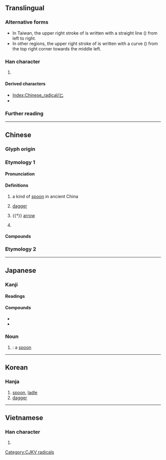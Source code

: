 {{also|ヒ|ビ|ピ|七|𠤎}}
{{character info/new}}
==Translingual==
{{stroke order|type=animate}}

===Alternative forms===
* In Taiwan, the upper right stroke of {{lang|mul|sc=Hant|匕}} is written with a straight line ({{l|mul|一}}) from left to right.
* In other regions, the upper right stroke of {{lang|mul|sc=Hans|匕}} is written with a curve ({{l|mul|丿}}) from the top right corner towards the middle left.

===Han character===
{{Han char|rn=21|rad=匕|as=00|sn=2|four=22710|canj=UH|ids=⿺乚丿(GJKH),⿺乚一(T)}}

# {{mul-kangxi radical-def}}

====Derived characters====
* [[Index:Chinese_radical/匕]]
* {{l|mul|[[𡚧]], [[㠲]], [[𢖬]], [[𦘪]], [[朼]], [[𭭽]], [[𤆇]], [[牝]], [[䂗]], [[𥘇]], [[𥝓]], [[𭭾]], [[𫊤]], [[𧢶]], [[䚰]], [[𧺊]], [[䣥]], [[𨤽]], [[𮩲]], [[𩵏]], [[𪋼]], [[齔]]([[𮮾]]/[[龀]]), [[它]], [[皀]], [[壱]], [[匂]], [[尼]], [[旨]]}} <!-- Characters not found in [[Index:Chinese_radical/匕]] -->

===Further reading===
{{kangxi-ws|匕部/匕部}}
{{Han ref|kx=0152.180|dkj=02570|dj=0342.020|hdz=10261.150|uh=5315}}

----

==Chinese==
{{zh-forms}}
{{zh-wp}}

===Glyph origin===
{{Han etym}}

===Etymology 1===

====Pronunciation====
{{zh-pron
|m=bǐ
|c=bei2,bei6
|h=pfs=pí
|mn=pí
|mn-t=bi3
|w=
|mc=y
|oc=y
|cat=n
}}

====Definitions====
{{zh-hanzi}}

# {{lb|zh|historical}} a kind of [[spoon]] in ancient China
# {{lb|zh|literary}} [[dagger]]
# {{†}} [[arrow]]
# {{zh-hg}} {{zh-original|比|to [[compare]]; to [[contrast]]}}

====Compounds====
{{zh-der|匕首|匕鬯不驚|圖窮匕見|匕鬯|圖窮匕現|匕箸}}

===Etymology 2===
{{zh-see|牝|hv|[[female]] (birds or beasts)}}

----

==Japanese==

===Kanji===
{{ja-kanji|grade=9|rs=匕00}}

====Readings====
{{ja-readings
|goon=ひ
|kanon=ひ
|kun=さじ-
}}

====Compounds====
* {{ja-r|匕首|あいくち}}
* {{ja-r|匕%首|ひ%しゅ}}

===Noun===
{{ja-noun|さじ}}

# {{alternative form of|ja|匙}}: a [[spoon]]

----

==Korean==

===Hanja===
{{ko-hanja|비수|비}}

# [[spoon]], [[ladle]]
# [[dagger]]

----

==Vietnamese==

===Han character===
{{vi-hantu|[[chuỷ]]|rs=匕00}}

# {{rfdef|vi|sort=匕00}}

[[Category:CJKV radicals]]